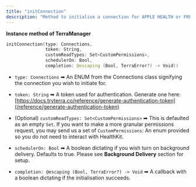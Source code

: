 ```yaml
---
title: "initConnection"
description: "Method to initialise a connection for APPLE HEALTH or FREESTYLELIBRE"
---
```

**Instance method of TerraManager**

```swift
initConnection(type: Connections, 
               token: String, 
               customReadTypes: Set<CustomPermissions>, 
               schedulerOn: Bool, 
               completion: @escaping (Bool, TerraError?) -> Void))

```

*   `type: Connections` ➡ An ENUM from the Connections class signifying the connection you wish to initiate for.
*   `token: String` ➡ A token used for authentication. Generate one here: [https://docs.tryterra.co/reference/generate-authentication-token](/reference/generate-authentication-token)
    
*   (Optional) `customReadTypes: Set<CustomPermissions>` ➡ This is defaulted as an empty `Set`. If you want to make a more granular permissions request, you may send us a set of `CustomPermissions`: An enum provided so you do not need to interact with HealthKit.
*   `schedulerOn: Bool` ➡ A boolean dictating if you wish turn on background delivery. Defaults to true. Please see **Background Delivery** section for setup.
*   `completion: @escaping (Bool, TerraError?) -> Void` ➡ A callback with a boolean dictating if the initialisation succeeds.



